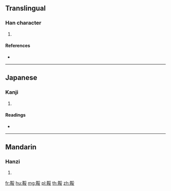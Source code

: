 {{character info/new}}
==Translingual==

===Han character===
{{Han char|rn=177|rad=革|as=07|sn=16|four=|canj=TJBV}}

# {{defn|Han|sort=革07}}

====References====
* {{Han ref|kx=1388.080|dkj=42845|dj=1902.280|hdz=74337.050|uh=9796|ud=38806}}

----

==Japanese==

===Kanji===
{{ja-kanji|grade=|rs=革07}}

# {{defn|lang=ja|sort=革07}}

====Readings====
* {{ja-readings|on=[[さい]] (sai)|kun=}}

----

==Mandarin==

===Hanzi===
{{cmn-hanzi|pin=[[suī]] ([[sui1]])|wg=sui<sup>1</sup>}}

# {{defn|lang=cmn|sort=革07}}

[[fr:鞖]]
[[hu:鞖]]
[[mg:鞖]]
[[pl:鞖]]
[[th:鞖]]
[[zh:鞖]]